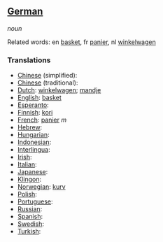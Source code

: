 ==[[German]]==

''noun''

Related words: en [[basket]], fr [[panier]], nl [[winkelwagen]]

===Translations===
*[[Chinese]] (simplified): [[]]
*[[Chinese]] (traditional): [[]]
*[[Dutch]]: [[winkelwagen]]; [[mandje]]
*[[English]]: [[basket]]
*[[Esperanto]]: [[]]
*[[Finnish]]: [[kori]]
*[[French]]: [[panier]] ''m''
*[[Hebrew]]: [[]]
*[[Hungarian]]: [[]]
*[[Indonesian]]: [[]]
*[[Interlingua]]: [[]]
*[[Irish]]: [[]]
*[[Italian]]: [[]]
*[[Japanese]]: [[]]
*[[Klingon]]: [[]]
*[[Norwegian]]: [[kurv]]
*[[Polish]]: [[]]
*[[Portuguese]]: [[]]
*[[Russian]]: [[]]
*[[Spanish]]: [[]]
*[[Swedish]]: [[]]
*[[Turkish]]: [[]]